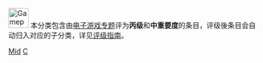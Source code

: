 [[Image:Gamepad.svg|40px]] 本分类包含由[[Wikipedia:电子游戏专题|电子游戏专题]]评为'''丙级'''和'''中重要度'''的条目，评级後条目会自动归入对应的子分类，详见[[Wikipedia:电子游戏专题/评级|评级指南]]。

[[Category:丙级电子游戏条目|Mid]]
[[Category:中重要度电子游戏条目|C]]